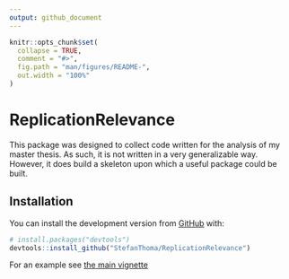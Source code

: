 ```yaml
---
output: github_document
---
```


<!-- README.md is generated from README.Rmd. Please edit that file -->

```r
knitr::opts_chunk$set(
  collapse = TRUE,
  comment = "#>",
  fig.path = "man/figures/README-",
  out.width = "100%"
)
```

# ReplicationRelevance

<!-- badges: start -->
<!-- badges: end -->

This package was designed to collect code written for the analysis of my master thesis. 
As such, it is not written in a very generalizable way. 
However, it does build a skeleton upon which a useful package could be built.

## Installation

You can install the development version from [GitHub](https://github.com/) with:

``` r
# install.packages("devtools")
devtools::install_github("StefanThoma/ReplicationRelevance")
```

For an example see [the main vignette](doc/ReplicationRelevance.html)
